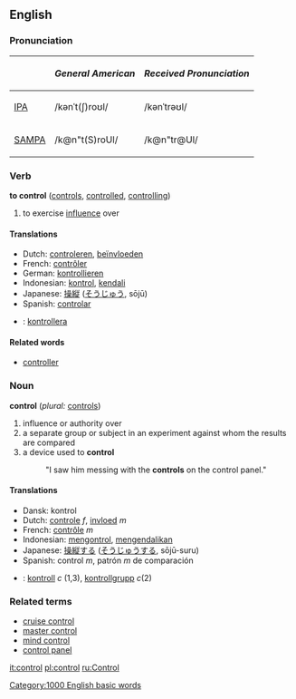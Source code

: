 ==English==



===Pronunciation===
{| border=1 cellpadding=5
! !! ''General American'' !! ''Received Pronunciation''
|-
| [[w:IPA|IPA]] || /kənˈt(ʃ)roʊl/ || /kənˈtrəʊl/
|-
| [[w:SAMPA|SAMPA]] || /k@n"t(S)roUl/ || /k@n"tr@Ul/
|}

=== Verb ===
'''to control''' ([[controls]], [[controlled]], [[controlling]])
# to exercise [[influence]] over

==== Translations ====
*Dutch: [[controleren]], [[beïnvloeden]]
*French: [[contrôler]]
*German: [[kontrollieren]]
*Indonesian: [[kontrol]], [[kendali]]
*Japanese: [[操縦]] ([[そうじゅう]], sōjū)
*Spanish: [[controlar]]
*{{sv}}: [[kontrollera]]

====Related words====
*[[controller]]

=== Noun ===
'''control'''  (''plural:'' [[controls]])
# influence or authority over
# a separate group or subject in an experiment against whom the results are compared
# a device used to '''control'''
#:"I saw him messing with the '''controls''' on the control panel."

==== Translations ====
*Dansk: kontrol
*Dutch: [[controle]] ''f'', [[invloed]] ''m''
*French: [[contrôle]] ''m''
*Indonesian: [[kontrol|mengontrol]], [[kendali|mengendalikan]]
*Japanese: [[操縦]]する ([[そうじゅう]]する, sōjū-suru)
*Spanish: control ''m'', patrón ''m'' de comparación
*{{sv}}: [[kontroll]] ''c'' (1,3), [[kontrollgrupp]] ''c''(2)

===Related terms===
*[[cruise control]]
*[[master control]]
*[[mind control]]
*[[control panel]]

[[Category:1000 English basic words]]

[[it:control]]
[[pl:control]]
[[ru:Control]]